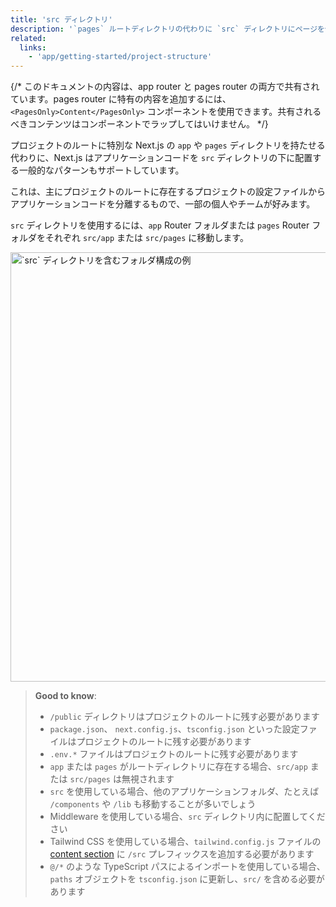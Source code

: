 ```yaml
---
title: 'src ディレクトリ'
description: '`pages` ルートディレクトリの代わりに `src` ディレクトリにページを保存する方法'
related:
  links:
    - 'app/getting-started/project-structure'
---
```


{/* このドキュメントの内容は、app router と pages router の両方で共有されています。pages router に特有の内容を追加するには、 `<PagesOnly>Content</PagesOnly>` コンポーネントを使用できます。共有されるべきコンテンツはコンポーネントでラップしてはいけません。 */}

プロジェクトのルートに特別な Next.js の `app` や `pages` ディレクトリを持たせる代わりに、Next.js はアプリケーションコードを `src` ディレクトリの下に配置する一般的なパターンもサポートしています。

これは、主にプロジェクトのルートに存在するプロジェクトの設定ファイルからアプリケーションコードを分離するもので、一部の個人やチームが好みます。

`src` ディレクトリを使用するには、`app` Router フォルダまたは `pages` Router フォルダをそれぞれ `src/app` または `src/pages` に移動します。

<Image
  alt="`src` ディレクトリを含むフォルダ構成の例"
  srcLight="/docs/light/project-organization-src-directory.png"
  srcDark="/docs/dark/project-organization-src-directory.png"
  width="1600"
  height="687"
/>

> **Good to know**:
>
> - `/public` ディレクトリはプロジェクトのルートに残す必要があります
> - `package.json`、 `next.config.js`、`tsconfig.json` といった設定ファイルはプロジェクトのルートに残す必要があります
> - `.env.*` ファイルはプロジェクトのルートに残す必要があります
> - `app` または `pages` がルートディレクトリに存在する場合、`src/app` または `src/pages` は無視されます
> - `src` を使用している場合、他のアプリケーションフォルダ、たとえば `/components` や `/lib` も移動することが多いでしょう
> - Middleware を使用している場合、`src` ディレクトリ内に配置してください
> - Tailwind CSS を使用している場合、`tailwind.config.js` ファイルの [content section](https://tailwindcss.com/docs/content-configuration) に `/src` プレフィックスを追加する必要があります
> - `@/*` のような TypeScript パスによるインポートを使用している場合、`paths` オブジェクトを `tsconfig.json` に更新し、`src/` を含める必要があります
